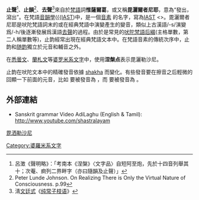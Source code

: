 {{About|梵語[[音韻學|音韻學]]的專有名詞|古漢語聲韻學上的一個韻部|止韻 (韻部)}}
{{Diacritical marks|{{lang|hi|ः}}|caption=涅槃点}}
'''止聲'''<ref>呂澂《聲明略》：「考南本《涅槃》〈文字品〉自短阿至炮，先於十四音列舉其十；次菴、痾列二界畔字（亦曰隨韻及止聲）」</ref>、'''止韻'''<ref>Peter Lunde Johnson. On Realizing There is Only the Virtual Nature of Consciousness. p.99</ref>、'''去聲'''<ref>淸[[文廷式|文廷式]]《[https://ctext.org/library.pl?if=gb&file=38224&page=109&remap=gb#%E5%8B%92%E6%B2%99%E5%B0%BC 纯常子枝语]》</ref>來自於[[梵語|梵語]]詞'''惟薩爾葛'''{{IAST|visarga}}，或又稱'''毘灑爾者尼耶'''{{IAST|visarjanīya}}，意為“發出，瀉出”。在梵語[[音韻學|音韻學]]([[shiksha|{{IAST]])中，是一個[[音素|音素]] {{IPA|[h]}}的名字，寫為[[IAST|IAST]] <{{IAST|ḥ}}>。毘灑爾者尼耶是吠陀梵語詞末的{{IPA|/r/}}或{{IAST|/s/}}在經典梵語中演變產生的變音，類似上古漢語/-s/演變爲/-h/後逐漸發展爲漢語[[去聲|去聲]]的過程。由於{{IPA|/-s/}}是常見的[[吠陀梵語|吠陀梵語]][[后綴|后綴]](主格單數，第二人稱單數等)，止韵經常出現在經典梵語文本中。在梵語音素的傳統次序中，止韵和[[随韵|随韵]]獨立於元音和輔音之外。

在[[悉曇文|悉曇文]]、[[蘭札文|蘭札文]]等[[婆罗米系文字|婆罗米系文字]]中，使用'''涅槃点'''表示毘灑勒沙尼。

止韵在吠陀文本中的精確發音依據 [[shakha|shakha]] 而變化。有些發音要在擦音之后輕微的回顯一下前面的元音，比如 {{IAST|aḥ}} 要被發音為 {{IPA|[ɐh<sup>ɐ</sup>]}}，而 {{IAST|iḥ}} 要被發音為 {{IPA|[ih<sup>i</sup>]}}。

==外部連結==
* Sanskrit grammar Video AdiLaghu (English & Tamil): http://www.youtube.com/shastralayam

[[分类:梵语音韵学|毘洒勒沙尼]]
[[Category:婆羅米系文字|Category:婆羅米系文字]]
